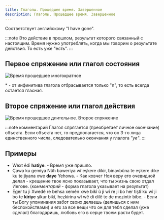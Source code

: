 ```yaml
---
title: Глаголы. Прошедшее время. Завершенное
description: Глаголы. Прошедшее время. Завершенное
---
```


Соответствует английскому "I have gone".

:::note
Это действие в прошлом, результат которого связанный с настоящим. Время нужно употреблять, когда мы говорим о результате действия. То есть уже "есть".
:::

## Первое спряжение или глагол состояния

![Время прошедшее многократное](/img/chapter-7/time-past-3.png)

\* - от инфинитива глагола отбрасывается только "n", то есть всегда остается гласная.

## Второе спряжение или глагол действия

![Время прошедшее длительное. Второе спряжение](/img/chapter-7/time-past-4.png)

:::note комментарий
Глагол спрягается (преобретает личное окончание) объекта. Если объекта нет, то предполагается, что он 3-го лица единственного числа, следовательно окончания у глалога _"ye"_.
:::

## Примеры

- Wext êdî **hatiye**. - Время уже пришло.
- Çawa ku gemiya Nûh baweriya wî eşkere dikir, binavbûna te eşkere dike ku te jiyana xwe **daye** Yehowa. - Как ковчег Ноя веру его очевидной делал - крещение твое ясно показывает, что ты жизнь свою отдал Иегове. (_комментарий_ - форма глагола указывает на результат)
- Eger tu ji Xwedê re behsa xemên xwe bikî û ji wî re ji bo her tiştî ku wî ji bo te **kiriye** şikur bikî, hezkirina wî wê di dilê te de mezintir bibe. - Если ты Богу упоминания забот своих делаешь (делишься с ним беспокойствами) и его за все вещи что он для тебя сделал (уже сделал) благодаришь, любовь его в серце твоем расти будет.
